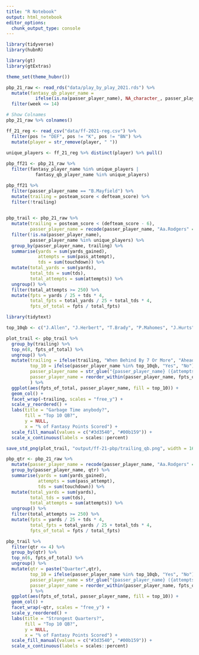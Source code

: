 ```yaml
---
title: "R Notebook"
output: html_notebook
editor_options: 
  chunk_output_type: console
---
```


```r
library(tidyverse)
library(hubnR)

library(gt)
library(gtExtras)

theme_set(theme_hubnr())
```

```r
pbp_21_raw <- read_rds("data/play_by_play_2021.rds") %>% 
  mutate(fantasy_qb_player_name = 
           ifelse(is.na(passer_player_name), NA_character_, passer_player_name)) %>% 
  filter(week <= 14)

# Show Colnames
pbp_21_raw %>% colnames()
```


```r
ff_21_reg <- read_csv("data/ff-2021-reg.csv") %>% 
  filter(pos != "DEF", pos != "K", pos != "BN") %>% 
  mutate(player = str_remove(player, " "))

unique_players <- ff_21_reg %>% distinct(player) %>% pull()
  
pbp_ff21 <- pbp_21_raw %>% 
  filter(fantasy_player_name %in% unique_players | 
           fantasy_qb_player_name %in% unique_players)
```


```r
pbp_ff21 %>% 
  filter(passer_player_name == "B.Mayfield") %>% 
  mutate(trailing = posteam_score < defteam_score) %>% 
  filter(!trailing)
  
```


```r
pbp_trail <- pbp_21_raw %>% 
  mutate(trailing = posteam_score < (defteam_score - 6),
         passer_player_name = recode(passer_player_name, "Aa.Rodgers" = "A.Rodgers")) %>% 
  filter(!is.na(passer_player_name),
         passer_player_name %in% unique_players) %>% 
  group_by(passer_player_name, trailing) %>% 
  summarise(yards = sum(yards_gained),
            attempts = sum(pass_attempt),
            tds = sum(touchdown)) %>% 
  mutate(total_yards = sum(yards),
         total_tds = sum(tds),
         total_attempts = sum(attempts)) %>% 
  ungroup() %>% 
  filter(total_attempts >= 250) %>% 
  mutate(fpts = yards / 25 + tds * 4,
         total_fpts = total_yards / 25 + total_tds * 4,
         fpts_of_total = fpts / total_fpts)

library(tidytext)

top_10qb <- c("J.Allen", "J.Herbert", "T.Brady", "P.Mahomes", "J.Hurts", "L.Jackson", "A.Rodgers", "M.Stafford", "K.Cousins", "J.Burrow")

plot_trail <- pbp_trail %>% 
  group_by(trailing) %>% 
  top_n(8, fpts_of_total) %>% 
  ungroup() %>% 
  mutate(trailing = ifelse(trailing, "When Behind By 7 Or More", "Ahead Or Trailing By <6"),
         top_10 = ifelse(passer_player_name %in% top_10qb, "Yes", "No"),
         passer_player_name = str_glue("{passer_player_name} ({attempts})"),
         passer_player_name = reorder_within(passer_player_name, fpts_of_total, trailing),
         ) %>% 
  ggplot(aes(fpts_of_total, passer_player_name, fill = top_10)) +
  geom_col() +
  facet_wrap(~trailing, scales = "free_y") + 
  scale_y_reordered() + 
  labs(title = "Garbage Time anybody?",
       fill = "Top 10 QB?",
       y = NULL,
       x = "% of Fantasy Points Scored") +
  scale_fill_manual(values = c("#3d3540", "#00b159")) +
  scale_x_continuous(labels = scales::percent)

save_std_png(plot_trail, "output/ff-21-pbp/trailing_qb.png", width = 16, height = 10)
```

```r
pbp_qtr <- pbp_21_raw %>% 
  mutate(passer_player_name = recode(passer_player_name, "Aa.Rodgers" = "A.Rodgers")) %>% 
  group_by(passer_player_name, qtr) %>% 
  summarise(yards = sum(yards_gained),
            attempts = sum(pass_attempt),
            tds = sum(touchdown)) %>% 
  mutate(total_yards = sum(yards),
         total_tds = sum(tds),
         total_attempts = sum(attempts)) %>% 
  ungroup() %>% 
  filter(total_attempts >= 250) %>% 
  mutate(fpts = yards / 25 + tds * 4,
         total_fpts = total_yards / 25 + total_tds * 4,
         fpts_of_total = fpts / total_fpts)

pbp_trail %>% 
  filter(qtr <= 4) %>% 
  group_by(qtr) %>% 
  top_n(6, fpts_of_total) %>% 
  ungroup() %>% 
  mutate(qtr = paste("Quarter",qtr),
         top_10 = ifelse(passer_player_name %in% top_10qb, "Yes", "No"),
         passer_player_name = str_glue("{passer_player_name} ({attempts})"),
         passer_player_name = reorder_within(passer_player_name, fpts_of_total, qtr),
         ) %>% 
  ggplot(aes(fpts_of_total, passer_player_name, fill = top_10)) +
  geom_col() +
  facet_wrap(~qtr, scales = "free_y") + 
  scale_y_reordered() + 
  labs(title = "Strongest Quarters?",
       fill = "Top 10 QB?",
       y = NULL,
       x = "% of Fantasy Points Scored") +
  scale_fill_manual(values = c("#3d3540", "#00b159")) +
  scale_x_continuous(labels = scales::percent)
```

